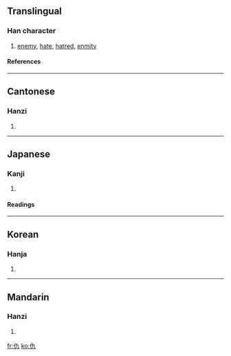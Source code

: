 {{see|讐}}

==Translingual==
===Han character===
{{Han char|rn=9|rad=人|as=02|sn=4|four=2421<sub>7</sub>|canj=人大弓 (OKN)}}
# [[enemy]], [[hate]], [[hatred]], [[enmity]]
====References====
{{Han ref|kx=0091.150|dkj=00355|dj=0193.070|hdz=10109.030|uh=4EC7|ud=20167|bh=A4B3|bd=42163}}
----
==Cantonese==
===Hanzi===
{{yue-hanzi|jyut=|y=chau4, kau4 sau4}}
# {{defn|Cantonese}}
----
==Japanese==
===Kanji===
{{ja-kanji|grade=|rs=人02}}
# {{defn|Japanese}}
====Readings====
{{ja-readings|on=[[きゅう]] (kyū), [[ぐ]] (gu)|kun=[[あだ]] (ada), [[かたき]] (kataki)}}
----
==Korean==
===Hanja===
{{ko-hanja|hangeul=구|rv=gu|mr=ku}}
# {{defn|Korean}}
----
==Mandarin==
===Hanzi===
{{cmn-hanzi|pin=[[chóu]] (chou2), [[qiú]] (qiu2)|wg=ch'ou<sup>2</sup>, ch'iu<sup>2</sup>}}
# {{defn|Mandarin}}

[[fr:仇]]
[[ko:仇]]